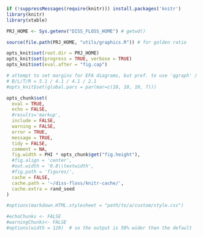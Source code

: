 <!--- Global (project-wide) options for 'knitr' --->

<!--- Set knitr's working directory to the project's home directory --->

```r

if (!suppressMessages(require(knitr))) install.packages('knitr')
library(knitr)
library(xtable)

PRJ_HOME <- Sys.getenv("DISS_FLOSS_HOME") # getwd()

source(file.path(PRJ_HOME, "utils/graphics.R")) # for golden ratio

opts_knit$set(root.dir = PRJ_HOME)
opts_knit$set(progress = TRUE, verbose = TRUE)
opts_knit$set(eval.after = "fig.cap")

# attempt to set margins for EFA diagrams, but pref. to use 'qgraph' / mar()
# B/L/T/R = 5.1 / 4.1 / 4.1 / 2.1
#opts_knit$set(global.pars = par(mar=c(10, 10, 10, 7)))
```


```r

opts_chunk$set(
  eval = TRUE,
  echo = FALSE,
  #results='markup',
  include = FALSE,
  warning = FALSE,
  error = TRUE,
  message = TRUE,
  tidy = FALSE,
  comment = NA,
  fig.width = PHI * opts_chunk$get("fig.height"),
  #fig.align = 'center',
  #out.width = '0.8\\textwidth',
  #fig.path = 'figures/',
  cache = FALSE,
  cache.path = '~/diss-floss/knitr-cache/',
  cache.extra = rand_seed
)

#options(markdown.HTML.stylesheet = "path/to/a/custom/style.css")

#echoChunks <- FALSE
#warningChunks<- FALSE
#options(width = 120)  # so the output is 50% wider than the default
```

